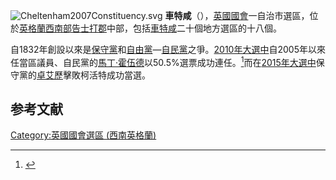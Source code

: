 {{noteTA
|G1= PoliticiansUK
|T=zh-cn:切尔滕纳姆 (英國國會選區);zh-hk:車特咸 (英國國會選區);zh-tw:卓特咸 (英國國會選區)
|1=zh-cn:切尔滕纳姆;zh-hk:車特咸;zh-tw:卓特咸
|2=zh-cn:格洛斯特;zh-hk:告士打;zh-tw:格洛斯特
}}

[[File:Cheltenham2007Constituency.svg|right]]
'''車特咸'''（{{lang-en|Cheltenham}}），[[英國|英國]][[英國國會|國會]]一自治市選區，位於[[英格蘭|英格蘭]][[西南英格蘭|西南部]][[告士打郡|告士打郡]]中部，包括[[車特咸|車特咸]]二十個地方選區的十八個。

自1832年創設以來是[[保守黨_(英國)|保守黨]]和[[英國自由黨|自由黨]]—[[自由民主黨_(英國)|自民黨]]之爭。[[2010年英國大選|2010年大選中]]自2005年以來任當區議員、自民黨的[[馬丁·霍伍德|馬丁·霍伍德]]以50.5%選票成功連任。<ref name="">{{cite news|publisher=[[英國廣播公司|英國廣播公司]]|date=2010年5月7日|title=Election 2010/Constituency/Cheltenham|url=http://news.bbc.co.uk/2/shared/election2010/results/constituency/b02.stm}}</ref>而在[[2015年英國大選|2015年大選中]]保守黨的[[卓艾歷|卓艾歷]]擊敗柯活特成功當選。


==参考文献==
<div class="references-small">
<references></references>
</div>

{{DEFAULTSORT:Cheltenham (Uk Parliament Constituency)}}
[[Category:英國國會選區_(西南英格蘭)|Category:英國國會選區 (西南英格蘭)]]